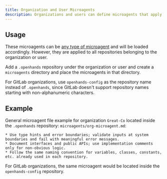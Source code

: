 ```yaml
---
title: Organization and User Microagents
description: Organizations and users can define microagents that apply to all repositories belonging to the organization or user.
---
```


## Usage

These microagents can be [any type of microagent](./microagents-overview#microagent-types) and will be loaded
accordingly. However, they are applied to all repositories belonging to the organization or user.

Add a `.openhands` repository under the organization or user and create a `microagents` directory and place the
microagents in that directory.

For GitLab organizations, use `openhands-config` as the repository name instead of `.openhands`, since GitLab doesn't support repository names starting with non-alphanumeric characters.

## Example

General microagent file example for organization `Great-Co` located inside the `.openhands` repository:
`microagents/org-microagent.md`:
```
* Use type hints and error boundaries; validate inputs at system boundaries and fail with meaningful error messages.
* Document interfaces and public APIs; use implementation comments only for non-obvious logic.
* Follow the same naming convention for variables, classes, constants, etc. already used in each repository.
```

For GitLab organizations, the same microagent would be located inside the `openhands-config` repository.
